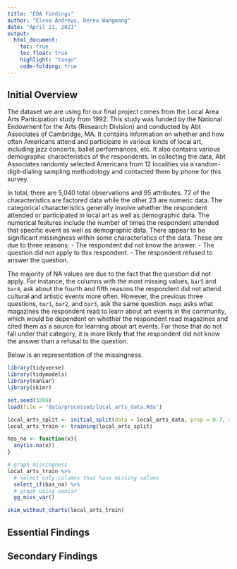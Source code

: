 ```yaml
---
title: "EDA Findings"
author: "Elena Andrews, Derex Wangmang"
date: "April 21, 2021"
output:
  html_document:
    toc: true
    toc_float: true
    highlight: "tango"
    code-folding: true
---
```


## Initial Overview

The dataset we are using for our final project comes from the Local Area Arts Participation study from 1992. This study was funded by the National Endowment for the Arts (Research Division) and conducted by Abt Associates of Cambridge, MA. It contains information on whether and how often Americans attend and participate in various kinds of local art, including jazz concerts, ballet performances, etc. It also contains various demographic characteristics of the respondents. In collecting the data, Abt Associates randomly selected Americans from 12 localities via a random-digit-dialing sampling methodology and contacted them by phone for this survey.

In total, there are 5,040 total observations and 95 attributes. 72 of the characteristics are factored data while the other 23 are numeric data. The categorical characteristics generally involve whether the respondent attended or participated in local art as well as demographic data. The numerical features include the number of times the respondent attended that specific event as well as demographic data. There appear to be significant missingness within some characteristics of the data. These are due to three reasons:
- The respondent did not know the answer.
- The question did not apply to this respondent.
- The respondent refused to answer the question.

The majority of NA values are due to the fact that the question did not apply. For instance, the columns with the most missing values, `bar5` and `bar4`, ask about the fourth and fifth reasons the respondent did not attend cultural and artistic events more often. However, the previous three questions, `bar1`, `bar2`, and `bar3`, ask the same question. `mags` asks what magazines the respondent read to learn about art events in the community, which would be dependent on whether the respondent read magazines and cited them as a source for learning about art events. For those that do not fall under that category, it is more likely that the respondent did not know the answer than a refusal to the question.

Below is an representation of the missingness.

```r
library(tidyverse)
library(tidymodels)
library(naniar)
library(skimr)

set.seed(3206)
load(file = "data/processed/local_arts_data.Rda")

local_arts_split <- initial_split(data = local_arts_data, prop = 0.7, strata = income)
local_arts_train <- training(local_arts_split)

has_na <- function(x){
  any(is.na(x))
}

# graph missingness
local_arts_train %>%
  # select only columns that have missing values
  select_if(has_na) %>%
  # graph using naniar
  gg_miss_var()

skim_without_charts(local_arts_train)
```

## Essential Findings



## Secondary Findings

